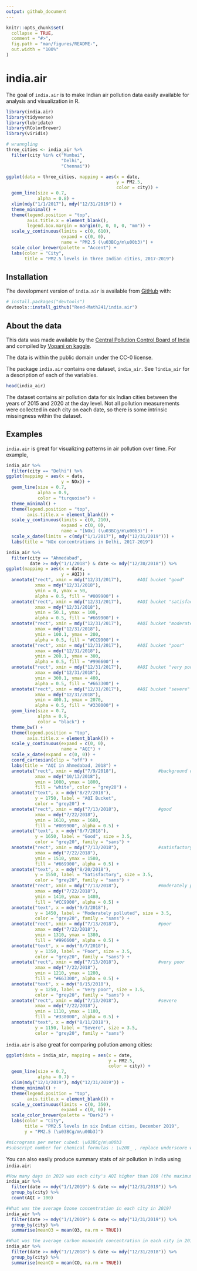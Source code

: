 ```yaml
---
output: github_document
---
```


<!-- README.md is generated from README.Rmd. Please edit that file -->

<!-- You'll still need to render `README.Rmd` regularly, to keep `README.md` up-to-date. `devtools::build_readme()` is handy for this.  -->

```r
knitr::opts_chunk$set(
  collapse = TRUE,
  comment = "#>",
  fig.path = "man/figures/README-",
  out.width = "100%"
)
```

# india.air

<!-- badges: start -->
<!-- badges: end -->

The goal of `india.air` is to make Indian air pollution data easily available for analysis and visualization in R.

```r
library(india.air)
library(tidyverse)
library(lubridate)
library(RColorBrewer)
library(viridis)
```


```r
# wranngling
three_cities <- india_air %>%
  filter(city %in% c("Mumbai",
                     "Delhi",
                     "Chennai"))
```


```r
ggplot(data = three_cities, mapping = aes(x = date,
                                          y = PM2.5,
                                          color = city)) +
  geom_line(size = 0.7,
            alpha = 0.8) +
  xlim(mdy("1/1/2017"), mdy("12/31/2019")) +
  theme_minimal() +
  theme(legend.position = "top",
        axis.title.x = element_blank(),
        legend.box.margin = margin(0, 0, 0, 0, "mm")) +
  scale_y_continuous(limits = c(0, 610),
                     expand = c(0, 0),
                     name = "PM2.5 (\u03BCg/m\u00b3)") +
  scale_color_brewer(palette = "Accent") +
  labs(color = "City",
       title = "PM2.5 levels in three Indian cities, 2017-2019")
```


## Installation

The development version of `india.air` is available from [GitHub](https://github.com/) with:

```r
# install.packages("devtools")
devtools::install_github("Reed-Math241/india.air")
```

## About the data

This data was made available by the [Central Pollution Control Board of India](https://cpcb.nic.in/) and compiled by [Vopani on kaggle](https://www.kaggle.com/rohanrao/air-quality-data-in-india).

The data is within the public domain under the CC-0 license.

The package `india.air` contains one dataset, `india_air`. See `?india_air` for a description of each of the variables.

```r
head(india_air)
```

The dataset contains air pollution data for six Indian cities between the years of 2015 and 2020 at the day level. Not all pollution measurements were collected in each city on each date, so there is some intrinsic missingness within the dataset.


## Examples

`india.air` is great for visualizing patterns in air pollution over time. For example,

```r
india_air %>%
  filter(city == "Delhi") %>%
ggplot(mapping = aes(x = date,
                     y = NOx)) +
  geom_line(size = 0.7,
            alpha = 0.9,
            color = "turquoise") +
  theme_minimal() +
  theme(legend.position = "top",
        axis.title.x = element_blank()) +
  scale_y_continuous(limits = c(0, 210),
                     expand = c(0, 0),
                     name = "[NOx] (\u03BCg/m\u00b3)") +
  scale_x_date(limits = c(mdy("1/1/2017"), mdy("12/31/2019"))) +
  labs(title = "NOx concentrations in Delhi, 2017-2019")
```

```r
india_air %>%
  filter(city == "Ahmedabad",
         date >= mdy("1/1/2018") & date <= mdy("12/30/2018")) %>%
ggplot(mapping = aes(x = date,
                     y = AQI)) +
  annotate("rect", xmin = mdy("12/31/2017"),      #AQI bucket "good"
           xmax = mdy("12/31/2018"),
           ymin = 0, ymax = 50,
           alpha = 0.5, fill = "#009900") +
  annotate("rect", xmin = mdy("12/31/2017"),      #AQI bucket "satisfactory"
           xmax = mdy("12/31/2018"),
           ymin = 50.1, ymax = 100,
           alpha = 0.5, fill = "#669900") +
  annotate("rect", xmin = mdy("12/31/2017"),      #AQI bucket "moderately polluted"
           xmax = mdy("12/31/2018"),
           ymin = 100.1, ymax = 200,
           alpha = 0.5, fill = "#CC9900") +
  annotate("rect", xmin = mdy("12/31/2017"),      #AQI bucket "poor"
           xmax = mdy("12/31/2018"),
           ymin = 200.1, ymax = 300,
           alpha = 0.5, fill = "#996600") +
  annotate("rect", xmin = mdy("12/31/2017"),      #AQI bucket "very poor"
           xmax = mdy("12/31/2018"),
           ymin = 300.1, ymax = 400,
           alpha = 0.5, fill = "#663300") +
  annotate("rect", xmin = mdy("12/31/2017"),      #AQI bucket "severe"
           xmax = mdy("12/31/2018"),
           ymin = 400.1, ymax = 2070,
           alpha = 0.5, fill = "#330000") +
  geom_line(size = 0.7,
            alpha = 0.9,
            color = "black") +
  theme_bw() +
  theme(legend.position = "top",
        axis.title.x = element_blank()) +
  scale_y_continuous(expand = c(0, 0),
                     name = "AQI") +
  scale_x_date(expand = c(0, 0)) +
  coord_cartesian(clip = "off") +
  labs(title = "AQI in Ahmedabad, 2018") +
  annotate("rect", xmin = mdy("7/9/2018"),                #background of key
           xmax = mdy("10/13/2018"),
           ymin = 1080, ymax = 1800,
           fill = "white", color = "grey20") +
  annotate("text", x = mdy("8/27/2018"),
           y = 1750, label = "AQI Bucket",
           color = "grey20") +
  annotate("rect", xmin = mdy("7/13/2018"),               #good
           xmax = mdy("7/22/2018"),
           ymin = 1610, ymax = 1680,
           fill = "#009900", alpha = 0.5) +
  annotate("text", x = mdy("8/7/2018"),
           y = 1650, label = "Good", size = 3.5,
           color = "grey20", family = "sans") +
  annotate("rect", xmin = mdy("7/13/2018"),               #satisfactory
           xmax = mdy("7/22/2018"),
           ymin = 1510, ymax = 1580,
           fill = "#669900", alpha = 0.5) +
  annotate("text", x = mdy("8/20/2018"),
           y = 1550, label = "Satisfactory", size = 3.5,
           color = "grey20", family = "sans") +
  annotate("rect", xmin = mdy("7/13/2018"),               #moderately polluted
           xmax = mdy("7/22/2018"),
           ymin = 1410, ymax = 1480,
           fill = "#CC9900", alpha = 0.5) +
  annotate("text", x = mdy("9/3/2018"),
           y = 1450, label = "Moderately polluted", size = 3.5,
           color = "grey20", family = "sans") +
  annotate("rect", xmin = mdy("7/13/2018"),               #poor
           xmax = mdy("7/22/2018"),
           ymin = 1310, ymax = 1380,
           fill = "#996600", alpha = 0.5) +
  annotate("text", x = mdy("8/7/2018"),
           y = 1350, label = "Poor", size = 3.5,
           color = "grey20", family = "sans") +
  annotate("rect", xmin = mdy("7/13/2018"),               #very poor
           xmax = mdy("7/22/2018"),
           ymin = 1210, ymax = 1280,
           fill = "#663300", alpha = 0.5) +
  annotate("text", x = mdy("8/15/2018"),
           y = 1250, label = "Very poor", size = 3.5,
           color = "grey20", family = "sans") +
  annotate("rect", xmin = mdy("7/13/2018"),               #severe
           xmax = mdy("7/22/2018"),
           ymin = 1110, ymax = 1180,
           fill = "#330000", alpha = 0.5) +
  annotate("text", x = mdy("8/11/2018"),
           y = 1150, label = "Severe", size = 3.5,
           color = "grey20", family = "sans")
```


`india.air` is also great for comparing pollution among cities:

```r
ggplot(data = india_air, mapping = aes(x = date,
                                       y = PM2.5,
                                       color = city)) +
  geom_line(size = 0.7,
            alpha = 0.7) +
  xlim(mdy("12/1/2019"), mdy("12/31/2019")) +
  theme_minimal() +
  theme(legend.position = "top",
        axis.title.x = element_blank()) +
  scale_y_continuous(limits = c(0, 350),
                     expand = c(0, 0)) +
  scale_color_brewer(palette = "Dark2") +
  labs(color = "City",
       title = "PM2.5 levels in six Indian cities, December 2019",
       y = "PM2.5 (\u03BCg/m\u00b3)")

#micrograms per meter cubed: \u03BCg/m\u00b3
#subscript number for chemical formulas : \u208_ , replace underscore with desired number
```

You can also easily produce summary stats of air pollution in India using `india.air`:

```r
#How many days in 2019 was each city's AQI higher than 100 (the maximum "satisfactory" AQI)?
india_air %>%
  filter(date >= mdy("1/1/2019") & date <= mdy("12/31/2019")) %>%
  group_by(city) %>%
  count(AQI > 100)

#What was the average Ozone concentration in each city in 2019?
india_air %>%
  filter(date >= mdy("1/1/2019") & date <= mdy("12/31/2019")) %>%
  group_by(city) %>%
  summarise(meanO3 = mean(O3, na.rm = TRUE))

#What was the average carbon monoxide concentration in each city in 2018?
india_air %>%
  filter(date >= mdy("1/1/2018") & date <= mdy("12/31/2018")) %>%
  group_by(city) %>%
  summarise(meanCO = mean(CO, na.rm = TRUE))
```

